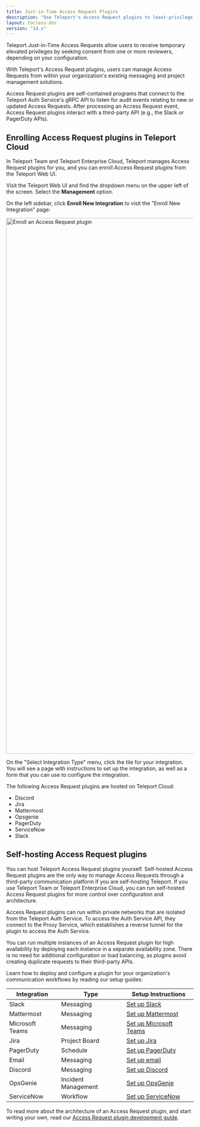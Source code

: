 ```yaml
---
title: Just-in-Time Access Request Plugins
description: "Use Teleport's Access Request plugins to least-privilege access without sacrificing productivity."
layout: tocless-doc
version: "14.x"
---
```


Teleport Just-in-Time Access Requests allow users to receive temporary elevated
privileges by seeking consent from one or more reviewers, depending on your
configuration.

With Teleport's Access Request plugins, users can manage Access Requests from
within your organization's existing messaging and project management solutions.

Access Request plugins are self-contained programs that connect to the Teleport
Auth Service's gRPC API to listen for audit events relating to new or updated
Access Requests. After processing an Access Request event, Access Request plugins
interact with a third-party API (e.g., the Slack or PagerDuty APIs).

## Enrolling Access Request plugins in Teleport Cloud

In Teleport Team and Teleport Enterprise Cloud, Teleport manages Access Request plugins for
you, and you can enroll Access Request plugins from the Teleport Web UI.

Visit the Teleport Web UI and find the dropdown menu on the upper left of the
screen. Select the **Management** option.

On the left sidebar, click **Enroll New Integration** to visit the "Enroll New
Integration" page:

<img src="/assets/enroll-7cf5756f5a.png" alt="Enroll an Access Request plugin" width="2560" height="1440" />

On the "Select Integration Type" menu, click the tile for your integration. You
will see a page with instructions to set up the integration, as well as a form
that you can use to configure the integration.

The following Access Request plugins are hosted on Teleport Cloud:

- Discord
- Jira
- Mattermost
- Opsgenie
- PagerDuty
- ServiceNow
- Slack

## Self-hosting Access Request plugins

You can host Teleport Access Request plugins yourself. Self-hosted Access
Request plugins are the only way to manage Access Requests through a third-party
communication platform if you are self-hosting Teleport. If you use Teleport
Team or Teleport Enterprise Cloud, you can run self-hosted Access Request
plugins for more control over configuration and architecture.

Access Request plugins can run within private networks that are isolated from
the Teleport Auth Service. To access the Auth Service API, they connect to the
Proxy Service, which establishes a reverse tunnel for the plugin to access the
Auth Service.

You can run multiple instances of an Access Request plugin for high availability
by deploying each instance in a separate availability zone. There is no need for
additional configuration or load balancing, as plugins avoid creating duplicate
requests to their third-party APIs.

Learn how to deploy and configure a plugin for your organization's communication
workflows by reading our setup guides:

| Integration     | Type                | Setup Instructions                                                                                   |
| --------------- | ------------------- | ---------------------------------------------------------------------------------------------------- |
| Slack           | Messaging           | [Set up Slack](/docs/ver/14.x/access-controls/access-request-plugins/ssh-approval-slack)             |
| Mattermost      | Messaging           | [Set up Mattermost](/docs/ver/14.x/access-controls/access-request-plugins/ssh-approval-mattermost)   |
| Microsoft Teams | Messaging           | [Set up Microsoft Teams](/docs/ver/14.x/access-controls/access-request-plugins/ssh-approval-msteams) |
| Jira            | Project Board       | [Set up Jira](/docs/ver/14.x/access-controls/access-request-plugins/ssh-approval-jira)               |
| PagerDuty       | Schedule            | [Set up PagerDuty](/docs/ver/14.x/access-controls/access-request-plugins/ssh-approval-pagerduty)     |
| Email           | Messaging           | [Set up email](/docs/ver/14.x/access-controls/access-request-plugins/ssh-approval-email)             |
| Discord         | Messaging           | [Set up Discord](/docs/ver/14.x/access-controls/access-request-plugins/ssh-approval-discord)         |
| OpsGenie        | Incident Management | [Set up OpsGenie](/docs/ver/14.x/access-controls/access-request-plugins/opsgenie)                    |
| ServiceNow      | Workflow            | [Set up ServiceNow](/docs/ver/14.x/access-controls/access-request-plugins/servicenow)                |

To read more about the architecture of an Access Request plugin, and start
writing your own, read our [Access Request plugin development
guide](/docs/ver/14.x/api/access-plugin).
